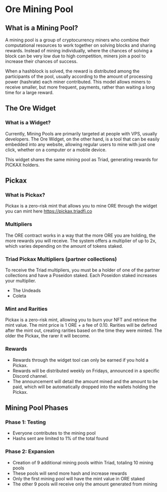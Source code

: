

<HeroPattern />

# Ore Mining Pool

## What is a Mining Pool?

A mining pool is a group of cryptocurrency miners who combine their computational resources to work together on solving blocks and sharing rewards. Instead of mining individually, where the chances of solving a block can be very low due to high competition, miners join a pool to increase their chances of success.

When a hashblock is solved, the reward is distributed among the participants of the pool, usually according to the amount of processing power (hashrate) each miner contributed. This model allows miners to receive smaller, but more frequent, payments, rather than waiting a long time for a large reward.

## The Ore Widget

### What is a Widget?

Currently, Mining Pools are primarily targeted at people with VPS, usually developers. The Ore Widget, on the other hand, is a tool that can be easily embedded into any website, allowing regular users to mine with just one click, whether on a computer or a mobile device.

This widget shares the same mining pool as Triad, generating rewards for PICKAX holders.

## Pickax

### What is Pickax?

Pickax is a zero-risk mint that allows you to mine ORE through the widget you can mint here https://pickax.triadfi.co

### Multipliers

The ORE contract works in a way that the more ORE you are holding, the more rewards you will receive. The system offers a multiplier of up to 2x, which varies depending on the amount of tokens staked.

### Triad Pickax Multipliers (partner collections)

To receive the Triad multipliers, you must be a holder of one of the partner collections and have a Poseidon staked. Each Poseidon staked increases your multiplier.

- The Undeads
- Coleta

### Mint and Rarities

Pickax is a zero-risk mint, allowing you to burn your NFT and retrieve the mint value. The mint price is 1 ORE + a fee of 0.10. Rarities will be defined after the mint out, creating rarities based on the time they were minted. The older the Pickax, the rarer it will become.

### Rewards

- Rewards through the widget tool can only be earned if you hold a Pickax.
- Rewards will be distributed weekly on Fridays, announced in a specific Discord channel.
- The announcement will detail the amount mined and the amount to be paid, which will be automatically dropped into the wallets holding the Pickax.

## Mining Pool Phases

### Phase 1: Testing

- Everyone contributes to the mining pool
- Hashs sent are limited to 1% of the total found

### Phase 2: Expansion

- Creation of 9 additional mining pools within Triad, totaling 10 mining pools
- These pools will send more hash and increase rewards
- Only the first mining pool will have the mint value in ORE staked
- The other 9 pools will receive only the amount generated from mining

